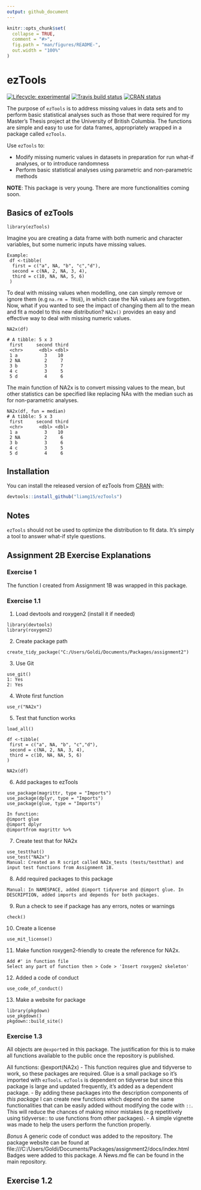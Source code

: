 ```yaml
---
output: github_document
---
```


<!-- README.md is generated from README.Rmd. Please edit that file -->

```r
knitr::opts_chunk$set(
  collapse = TRUE,
  comment = "#>",
  fig.path = "man/figures/README-",
  out.width = "100%"
)
```

# ezTools

<!-- badges: start -->
[![Lifecycle:
experimental](https://img.shields.io/badge/lifecycle-experimental-orange.svg)](https://www.tidyverse.org/lifecycle/#experimental)
[![Travis build
status](https://travis-ci.org/vincenzocoia/distplyr.svg?branch=master)](https://travis-ci.org/vincenzocoia/distplyr)
[![CRAN
status](https://www.r-pkg.org/badges/version/distplyr)](https://CRAN.R-project.org/package=distplyr)
<!-- badges: end -->

The purpose of ```ezTools``` is to address missing values in data sets and to perform basic statistical analyses such as those that were required for my Master's Thesis project at the University of British Columbia. The functions are simple and easy to use for data frames, appropriately wrapped in a package called ```ezTools```. 

Use ```ezTools``` to:

- Modify missing numeric values in datasets in preparation for run what-if analyses, or to introduce randomness
- Perform basic statistical analyses using parametric and non-parametric methods

__NOTE__: This package is very young. There are more functionalities coming soon.

## Basics of ezTools

```
library(ezTools)
```
Imagine you are creating a data frame with both numeric and character variables, but some numeric inputs have missing values.
```
Example:
 df <-tibble(
  first = c("a", NA, "b", "c","d"),
  second = c(NA, 2, NA, 3, 4),
  third = c(10, NA, NA, 5, 6)
 )
```
To deal with missing values when modelling, one can simply remove or ignore them (e.g ```na.rm = TRUE```), in which case the NA values are forgotten. Now, what if you wanted to see the impact of changing them all to the mean and fit a model to this new distribution? ```NA2x()``` provides an easy and effective way to deal with missing numeric values.

```
NA2x(df)

# A tibble: 5 x 3
 first     second third
 <chr>      <dbl> <dbl>
 1 a          3    10
 2 NA         2     7
 3 b          3     7
 4 c          3     5
 5 d          4     6
```
The main function of NA2x is to convert missing values to the mean, but other statistics can be specified like replacing NAs with the median such as for non-parametric analyses.

```
NA2x(df, fun = median)
# A tibble: 5 x 3
 first     second third
 <chr>      <dbl> <dbl>
 1 a          3    10
 2 NA         2     6
 3 b          3     6
 4 c          3     5
 5 d          4     6
```

## Installation

You can install the released version of ezTools from [CRAN](https://CRAN.R-project.org) with:

``` r
devtools::install_github("liamg15/ezTools")
```
## Notes
```ezTools``` should not be used to optimize the distribution to fit data. It's simply a tool to answer what-if style questions. 

## Assignment 2B Exercise Explanations

### Exercise 1

The function I created from Assignment 1B was wrapped in this package.

### Exercise 1.1

1. Load devtools and roxygen2 (install it if needed)
```
library(devtools)
library(roxygen2)
```

2. Create package path
```
create_tidy_package("C:/Users/Goldi/Documents/Packages/assignment2")
```

3. Use Git 
```
use_git()
1: Yes
2: Yes
```

4. Wrote first function
```
use_r("NA2x")
```

5. Test that function works
```
load_all()

df <-tibble(
 first = c("a", NA, "b", "c","d"),
 second = c(NA, 2, NA, 3, 4),
 third = c(10, NA, NA, 5, 6)
)

NA2x(df)
```

6. Add packages to ezTools
```
use_package(magrittr, type = "Imports")
use_package(dplyr, type = "Imports")
use_package(glue, type = "Imports")

In function:
@import glue
@import dplyr
@importfrom magrittr %>% 
```

7. Create test that for NA2x
```
use_testthat()
use_test("NA2x")
Manual: Created an R script called NA2x_tests (tests/testthat) and input test functions from Assignment 1B.
```

8. Add required packages to this package
```
Manual: In NAMESPACE, added @import tidyverse and @import glue. In DESCRIPTION, added imports and depends for both packages.
```

9. Run a check to see if package has any errors, notes or warnings
```
check()
```

10. Create a license
```
use_mit_license()
```
11. Make function roxygen2-friendly to create the reference for NA2x.
```
Add #' in function file
Select any part of function then > Code > 'Insert roxygen2 skeleton'
```

12. Added a code of conduct

```
use_code_of_conduct()
```

13. Make a website for package

```
library(pkgdown)
use_pkgdown()
pkgdown::build_site()
```

### Exercise 1.3

All objects are ```@export```ed in this package. The justification for this is to make all functions available to the public once the repository is published.

All functions:
@export(NA2x)
- This function requires glue and tidyverse to work, so these packages are required. Glue is a small package so it's imported with ```ezTools```. ```ezTools``` is dependent on tidyverse but since this package is large and updated frequently, it's added as a dependent package.
- By adding these packages into the description components of _this package_ I can create new functions which depend on the same functionalities that can be easily added without modifying the code with ```::```. This will reduce the chances of making minor mistakes (e.g repetitively using tidyverse:: to use functions from other packages).
- A simple vignette was made to help the users perform the function properly.

_Bonus_
A generic code of conduct was added to the repository.
The package website can be found at file:///C:/Users/Goldi/Documents/Packages/assignment2/docs/index.html
Badges were added to this package.
A News.md fle can be found in the main repository.

## Exercise 1.2

